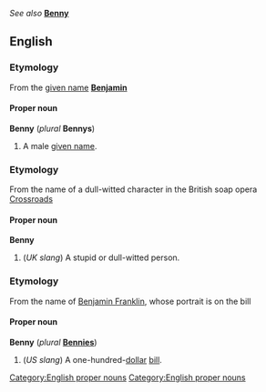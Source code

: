 ''See also'' '''[[Benny]]'''

==English==
=== Etymology===
From the [[given name]] '''[[Benjamin]]'''

==== Proper noun ====
'''Benny''' (''plural'' '''Bennys''')<!--note: this is correct; the plural of proper names ending in -y always ends in -ys-->

#A male [[given name]].

===Etymology===
From the name of a dull-witted character in the British soap opera [[w:Crossroads (soap opera)|Crossroads]]

==== Proper noun ====
[[Category:English proper nouns]]
'''Benny'''<!--plural "Bennys" or "Bennies"?-->
# (''UK slang'') A stupid or dull-witted person.

=== Etymology===
From the name of [[w:Benjamin Franklin|Benjamin Franklin]], whose portrait is on the bill

==== Proper noun ====
'''Benny''' (''plural'' '''[[Bennies]]''')
#(''US slang'') A one-hundred-[[dollar]] [[bill]].

[[Category:English proper nouns]]